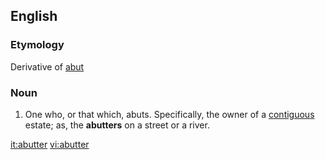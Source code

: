 ==English==

===Etymology===
Derivative of [[abut]]

===Noun===
{{en-noun-reg}}

# One who, or that which, abuts. Specifically, the owner of a [[contiguous]] estate; as, the '''abutters''' on a street or a river.

[[it:abutter]]
[[vi:abutter]]